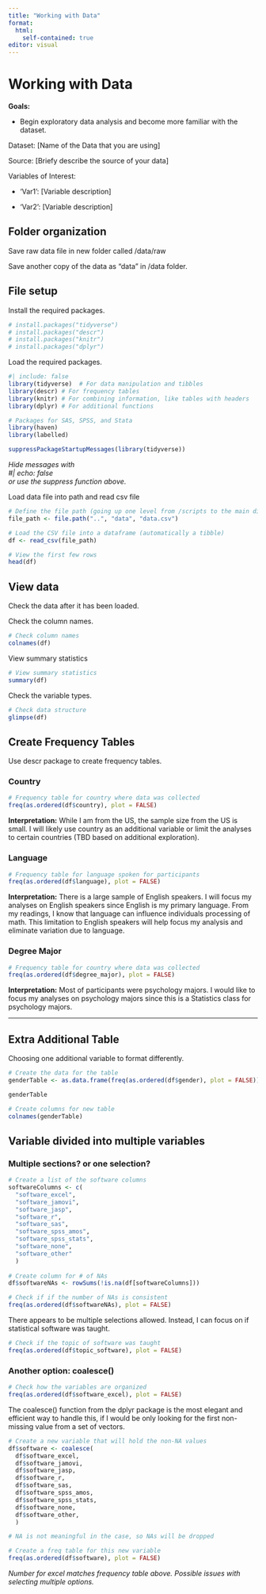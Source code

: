 ```yaml
---
title: "Working with Data"
format: 
  html: 
    self-contained: true
editor: visual
---
```


# Working with Data

**Goals:**

-   Begin exploratory data analysis and become more familiar with the dataset.

Dataset: \[Name of the Data that you are using\]

Source: \[Briefy describe the source of your data\]

Variables of Interest:

-   'Var1': \[Variable description\]

-   'Var2': \[Variable description\]

## Folder organization

Save raw data file in new folder called /data/raw

Save another copy of the data as "data" in /data folder.

## File setup

Install the required packages.

```r
# install.packages("tidyverse")
# install.packages("descr")
# install.packages("knitr")
# install.packages("dplyr")
```

Load the required packages.

```r
#| include: false
library(tidyverse)  # For data manipulation and tibbles
library(descr) # For frequency tables
library(knitr) # For combining information, like tables with headers
library(dplyr) # For additional functions
```

```r
# Packages for SAS, SPSS, and Stata
library(haven)
library(labelled)
```

```r
suppressPackageStartupMessages(library(tidyverse))
```

*Hide messages with\
#\| echo: false\
or use the suppress function above.*

Load data file into path and read csv file

```r
# Define the file path (going up one level from /scripts to the main directory)
file_path <- file.path("..", "data", "data.csv")

# Load the CSV file into a dataframe (automatically a tibble)
df <- read_csv(file_path)

# View the first few rows
head(df)
```

## View data

Check the data after it has been loaded.

Check the column names.

```r
# Check column names
colnames(df)

```

View summary statistics

```r
# View summary statistics
summary(df)
```

Check the variable types.

```r
# Check data structure
glimpse(df)
```

## Create Frequency Tables

Use descr package to create frequency tables.

### Country

```r
# Frequency table for country where data was collected
freq(as.ordered(df$country), plot = FALSE)
```

**Interpretation:** While I am from the US, the sample size from the US is small. I will likely use country as an additional variable or limit the analyses to certain countries (TBD based on additional exploration).

### Language

```r
# Frequency table for language spoken for participants
freq(as.ordered(df$language), plot = FALSE)
```

**Interpretation:** There is a large sample of English speakers. I will focus my analyses on English speakers since English is my primary language. From my readings, I know that language can influence individuals processing of math. This limitation to English speakers will help focus my analysis and eliminate variation due to language.

### Degree Major

```r
# Frequency table for country where data was collected
freq(as.ordered(df$degree_major), plot = FALSE)
```

**Interpretation:** Most of participants were psychology majors. I would like to focus my analyses on psychology majors since this is a Statistics class for psychology majors.

------------------------------------------------------------------------

## Extra Additional Table

Choosing one additional variable to format differently.

```r
# Create the data for the table
genderTable <- as.data.frame(freq(as.ordered(df$gender), plot = FALSE))

genderTable
```

```r
# Create columns for new table
colnames(genderTable)
```

## Variable divided into multiple variables

### Multiple sections? or one selection?

```r
# Create a list of the software columns
softwareColumns <- c(
  "software_excel",
  "software_jamovi",
  "software_jasp",
  "software_r",
  "software_sas",
  "software_spss_amos",
  "software_spss_stats",
  "software_none",
  "software_other"
  )
  
# Create column for # of NAs 
df$softwareNAs <- rowSums(!is.na(df[softwareColumns]))

# Check if if the number of NAs is consistent
freq(as.ordered(df$softwareNAs), plot = FALSE)
```

There appears to be multiple selections allowed. Instead, I can focus on if statistical software was taught.

```r
# Check if the topic of software was taught
freq(as.ordered(df$topic_software), plot = FALSE)
```

### Another option: coalesce()

```r
# Check how the variables are organized
freq(as.ordered(df$software_excel), plot = FALSE)
```

The coalesce() function from the dplyr package is the most elegant and efficient way to handle this, if I would be only looking for the first non-missing value from a set of vectors.

```r
# Create a new variable that will hold the non-NA values
df$software <- coalesce(
  df$software_excel,
  df$software_jamovi,
  df$software_jasp,
  df$software_r,
  df$software_sas,
  df$software_spss_amos,
  df$software_spss_stats,
  df$software_none,
  df$software_other,
  )

# NA is not meaningful in the case, so NAs will be dropped

```

```r
# Create a freq table for this new variable
freq(as.ordered(df$software), plot = FALSE)
```

*Number for excel matches frequency table above. Possible issues with selecting multiple options.*

### 
